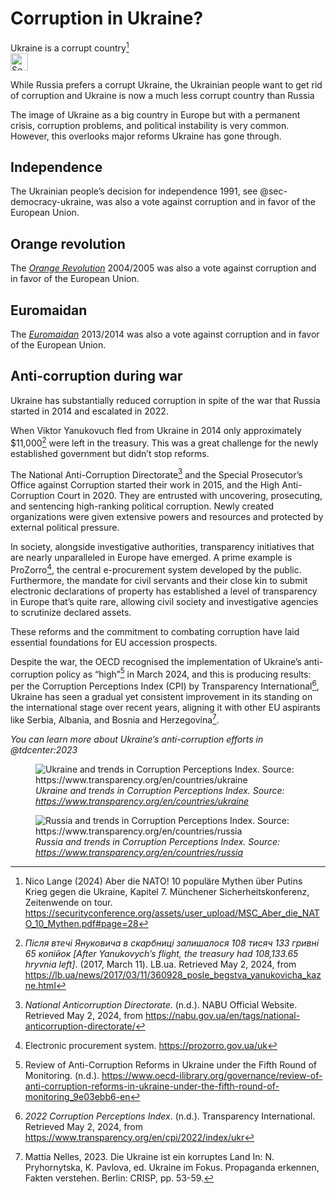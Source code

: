 # Corruption in Ukraine? {#sec-corruption-ukraine}

::: {.callout-caution title="Myth"}
Ukraine is a corrupt country[^corruption-ukraine-7]
[<br>![Search for topic in EUvsDisinfo](../all_common_img/EUvsDisinfo_400x240.jpg){height=2em}](https://euvsdisinfo.eu/disinformation-cases/?text=(corrupt%7Ccorruption)%20(ukraine%7Ckiev%7Ckyiv)&sort=relevance)
:::

::: {.callout-tip title="Truth"}
While Russia prefers a corrupt Ukraine, the Ukrainian people want to get rid of corruption and Ukraine is now a much less corrupt country than Russia
:::

The image of Ukraine as a big country in Europe but with a permanent crisis, corruption problems, and political instability is very common. However, this overlooks major reforms Ukraine has gone through. 

## Independence

The Ukrainian people's decision for independence 1991, see @sec-democracy-ukraine, was also a vote against corruption and in favor of the European Union.


## Orange revolution

The *[Orange Revolution](https://en.wikipedia.org/wiki/Orange_Revolution)* 2004/2005 was also a vote against corruption and in favor of the European Union.


## Euromaidan

The *[Euromaidan](https://en.wikipedia.org/wiki/Euromaidan)* 2013/2014 was also a vote against corruption and in favor of the European Union.


## Anti-corruption during war

Ukraine has substantially reduced corruption in spite of the war that Russia started in 2014 and escalated in 2022.

When Viktor Yanukovuch fled from Ukraine in 2014 only approximately $11,000[^corruption-ukraine-1] were left in the treasury. This was a great challenge for the newly established government but didn’t stop reforms.

The National Anti-Corruption Directorate[^corruption-ukraine-2] and the Special Prosecutor's Office against Corruption started their work in 2015, and the High Anti-Corruption Court in 2020\. They are entrusted with uncovering, prosecuting, and sentencing high-ranking political corruption. Newly created organizations were given extensive powers and resources and protected by external political pressure. 

In society, alongside investigative authorities, transparency initiatives that are nearly unparalleled in Europe have emerged. A prime example is ProZorro[^corruption-ukraine-3], the central e-procurement system developed by the public. Furthermore, the mandate for civil servants and their close kin to submit electronic declarations of property has established a level of transparency in Europe that's quite rare, allowing civil society and investigative agencies to scrutinize declared assets.

These reforms and the commitment to combating corruption have laid essential foundations for EU accession prospects.

Despite the war, the OECD recognised the implementation of Ukraine's anti-corruption policy as “high”[^corruption-ukraine-4] in March 2024, and this is producing results: per the Corruption Perceptions Index (CPI) by Transparency International[^corruption-ukraine-5], Ukraine has seen a gradual yet consistent improvement in its standing on the international stage over recent years, aligning it with other EU aspirants like Serbia, Albania, and Bosnia and Herzegovina[^corruption-ukraine-6].

*You can learn more about Ukraine’s anti-corruption efforts in @tdcenter:2023*

![*Ukraine and trends in Corruption Perceptions Index. Source:  [https://www.transparency.org/en/countries/ukraine](https://www.transparency.org/en/countries/ukraine)* 
<br>](CorruptionPerceptionIndex_Ukraine.jpg)

![*Russia and trends in Corruption Perceptions Index. Source:  [https://www.transparency.org/en/countries/russia](https://www.transparency.org/en/countries/russia)* 
<br>](CorruptionPerceptionIndex_Russia.jpg)



[^corruption-ukraine-1]:  *Після втечі Януковича в скарбниці залишалося 108 тисяч 133 гривні 65 копійок \[After Yanukovych’s flight, the treasury had 108,133.65 hryvnia left\]*. (2017, March 11). LB.ua. Retrieved May 2, 2024, from [https://lb.ua/news/2017/03/11/360928\_posle\_begstva\_yanukovicha\_kazne.html](https://lb.ua/news/2017/03/11/360928\_posle\_begstva\_yanukovicha\_kazne.html)

[^corruption-ukraine-2]:  *National Anticorruption Directorate*. (n.d.). NABU Official Website. Retrieved May 2, 2024, from [https://nabu.gov.ua/en/tags/national-anticorruption-directorate/](https://nabu.gov.ua/en/tags/national-anticorruption-directorate/)

[^corruption-ukraine-3]:  Electronic procurement system. [https://prozorro.gov.ua/uk](https://prozorro.gov.ua/uk) 

[^corruption-ukraine-4]:  Review of Anti-Corruption Reforms in Ukraine under the Fifth Round of Monitoring. (n.d.). [https://www.oecd-ilibrary.org/governance/review-of-anti-corruption-reforms-in-ukraine-under-the-fifth-round-of-monitoring\_9e03ebb6-en](https://www.oecd-ilibrary.org/governance/review-of-anti-corruption-reforms-in-ukraine-under-the-fifth-round-of-monitoring\_9e03ebb6-en)

[^corruption-ukraine-5]:  *2022 Corruption Perceptions Index*. (n.d.). Transparency International. Retrieved May 2, 2024, from [https://www.transparency.org/en/cpi/2022/index/ukr](https://www.transparency.org/en/cpi/2022/index/ukr)

[^corruption-ukraine-6]:  Mattia Nelles, 2023\. Die Ukraine ist ein korruptes Land In: N. Pryhornytska, K. Pavlova, ed. Ukraine im Fokus. Propaganda erkennen, Fakten verstehen. Berlin: CRISP, pp. 53-59.

[^corruption-ukraine-7]: Nico Lange (2024) Aber die NATO! 10 populäre Mythen über Putins Krieg gegen die Ukraine, Kapitel 7. Münchener Sicherheitskonferenz, Zeitenwende on tour.  [https://securityconference.org/assets/user_upload/MSC_Aber_die_NATO_10_Mythen.pdf#page=28](https://securityconference.org/assets/user_upload/MSC_Aber_die_NATO_10_Mythen.pdf#page=28)
